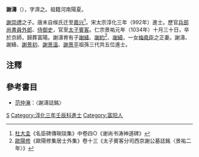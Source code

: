 '''謝濤'''（{{bd|960年||1034年||}}），字濟之。祖籍河南陽夏。

[[謝崇禮|謝崇禮]]之子。唐末自缑氏迁至[[嘉兴|嘉兴]]<ref>[[杜大圭|杜大圭]]《名臣碑傳琬琰集》中卷四○《谢尚书涛神道碑》</ref>。宋太宗淳化三年（992年）進士。歷官[[兵部尚書|兵部尚書]][[員外郎|員外郎]]、[[侍御史|侍御史]]，官至[[太子賓客|太子賓客]]。仁宗景祐元年（1034年）十月三十日，卒於京師，歸葬富陽。謝濤育有子[[謝絳|謝絳]]、[[謝約|謝約]]<ref>[[歐陽修|歐陽修]]《歐陽修集居士外集》卷十三《太子賓客分司西京謝公墓誌銘〈景祐二年〉》</ref>、[[謝綺|謝綺]]，一女[[梅堯臣|梅堯臣]]之正妻。謝濤、謝絳、[[謝景初|謝景初]]、[[謝景溫|謝景溫]]、[[謝景平|謝景平]]祖孫三代共五位進士。

==注釋==
<references/>

==參考書目==
* [[范仲淹|范仲淹]]：〈謝濤誌銘〉

[[Category:宋朝政治人物|S]]
[[Category:淳化三年壬辰科進士|Category:淳化三年壬辰科進士]]
[[Category:富阳人|Category:富阳人]]